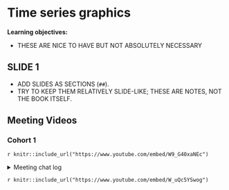 # Time series graphics

**Learning objectives:**

- THESE ARE NICE TO HAVE BUT NOT ABSOLUTELY NECESSARY

## SLIDE 1

- ADD SLIDES AS SECTIONS (`##`).
- TRY TO KEEP THEM RELATIVELY SLIDE-LIKE; THESE ARE NOTES, NOT THE BOOK ITSELF.

## Meeting Videos

### Cohort 1

`r knitr::include_url("https://www.youtube.com/embed/W9_G40xaNEc")`

<details>
<summary> Meeting chat log </summary>

```
00:25:26	Ricardo Serrano:	https://robjhyndman.com/hyndsight/cyclicts/
```
</details>

`r knitr::include_url("https://www.youtube.com/embed/W_uQc5YSwog")`


<!--
### Cohort 2

`r knitr::include_url("https://www.youtube.com/embed/URL")`

<details>
<summary> Meeting chat log </summary>

```
LOG
```
</details>
-->
